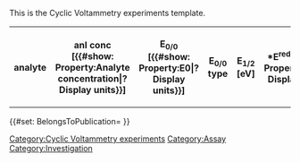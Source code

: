 <noinclude>
This is the Cyclic Voltammetry experiments template.
</noinclude>
<includeonly><table class="wikitable" title="">
<tr>
<th title="analyte (catalyst)">analyte</th>
<th title="analyte concentration [{{#show: Property:Analyte concentration|?Display units}}]">anl conc [{{#show: Property:Analyte concentration|?Display units}}]</th>
<th title="E0,0 [{{#show: Property:E0|?Display units}}]">E<sub>0/0</sub> [{{#show: Property:E0|?Display units}}]</th>
<th title="E0,0 Type">E<sub>0/0</sub> type</th>
<th title="E1,2 [eV]">E<sub>1/2</sub> [eV]</th>
<th title="*ERed [{{#show: Property:Ered1|?Display units}}]">*E<sup>red</sup> [{{#show: Property:Ered1|?Display units}}]</th>
<th title="*EOx [{{#show: Property:Eox1|?Display units}}]">*E<sup>ox</sup> [{{#show: Property:Eox1|?Display units}}]</th>
<th title="*Redox type">*Redox type</th>
<th title="ERed1 [{{#show: Property:Ered1|?Display units}}]">E<sup>red</sup><sub>1</sub> [{{#show: Property:Ered1|?Display units}}]</th>
<th title="ERed2 [{{#show: Property:Ered2|?Display units}}]">E<sup>red</sup><sub>2</sub> [{{#show: Property:Ered2|?Display units}}]</th>
<th title="ERed3 [{{#show: Property:Ered3|?Display units}}]">E<sup>red</sup><sub>3</sub> [{{#show: Property:Ered3|?Display units}}]</th>
<th title="EOx1 [{{#show: Property:Eox1|?Display units}}]">E<sup>ox</sup><sub>1</sub> [{{#show: Property:Eox1|?Display units}}]</th>
<th title="EOx2 [{{#show: Property:Eox2|?Display units}}]">E<sup>ox</sup><sub>2</sub> [{{#show: Property:Eox1|?Display units}}]</th>
<th title="EOx3 [{{#show: Property:Eox3|?Display units}}]">E<sup>ox</sup><sub>3</sub> [{{#show: Property:Eox3|?Display units}}]</th>
<th title="solvent">solvent</th>
<th title="solvent volume [{{#show: Property:Solvent volume|?Display units}}]" property="hidden">solvent vol [{{#show: Property:Solvent volume|?Display units}}]</th>
<th title="electrolyte">electrolyte</th>
<th title="electrolyte purity">electrolyte purity</th>
<th title="electrolyte concentration [{{#show: Property:Electrolyte concentration|?Display units}}]" property="hidden">el conc [{{#show: Property:Electrolyte concentration|?Display units}}]</th>
<th title="internal reference compound">int ref comp</th>
<th title="scan rate [{{#show: Property:Scan rate|?Display units}}]" property="hidden">scan rate [{{#show: Property:Scan rate|?Display units}}]</th>
<th title="scan number">scan number</th>
<th title="potential window" property="hidden">potential window</th>
<th title="scan direction" property="hidden">scan dir</th>
<th title="gas (atmosphere)">gas</th>
<th title="temperature [{{#show: Property:TemperatureP|?Display units}}]" property="hidden">T [{{#show: Property:TemperatureP|?Display units}}]</th>
<th title="condition (wavelength [nm] or dark)" property="hidden">condition [nm]</th>
<th title="working electrode (type and material)">WE</th>
<th title="WE SA [{{#show: Property:Working electrode surface area|?Display units}}]" property="hidden">WE SA [{{#show: Property:Working electrode surface area|?Display units}}]</th>
<th title="counter electrode" property="hidden">CE</th>
<th title="reference electrode">RE</th>
<th title="details" property="hidden">Details</th>
<th title="include" property="hidden">include</th>
</tr>
{{{experiments|}}}
</table>
{{#set: BelongsToPublication={{BASEPAGENAME}} }}
[[Category:Cyclic Voltammetry experiments]]
[[Category:Assay]]
[[Category:Investigation]]</includeonly>